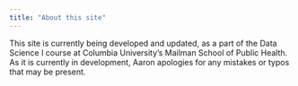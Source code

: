```yaml
---
title: "About this site"
---
```


This site is currently being developed and updated, as a part of the Data Science I course at Columbia University's Mailman School of Public Health. As it is currently in development, Aaron apologies for any mistakes or typos that may be present. 